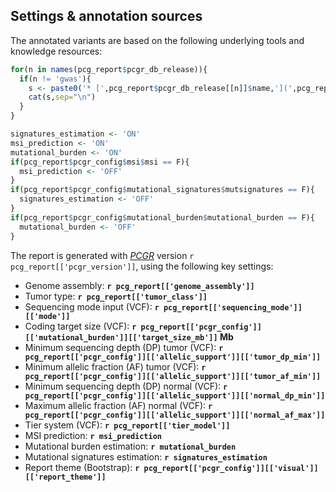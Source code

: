 ## Settings & annotation sources

The annotated variants are based on the following underlying tools and knowledge resources:

```r
for(n in names(pcg_report$pcgr_db_release)){
  if(n != 'gwas'){
    s <- paste0('* [',pcg_report$pcgr_db_release[[n]]$name,'](',pcg_report$pcgr_db_release[[n]]$url,') - ',pcg_report$pcgr_db_release[[n]]$description, ' (',pcg_report$pcgr_db_release[[n]]$version,')')
    cat(s,sep="\n")
  }
}

```

```r
signatures_estimation <- 'ON'
msi_prediction <- 'ON'
mutational_burden <- 'ON'
if(pcg_report$pcgr_config$msi$msi == F){
  msi_prediction <- 'OFF'
}
if(pcg_report$pcgr_config$mutational_signatures$mutsignatures == F){
  signatures_estimation <- 'OFF'
}
if(pcg_report$pcgr_config$mutational_burden$mutational_burden == F){
  mutational_burden <- 'OFF'
}
```


The report is generated with _[PCGR](https://github.com/sigven/pcgr)_ version `r pcg_report[['pcgr_version']]`, using the following key settings:

* Genome assembly: __`r pcg_report[['genome_assembly']]`__
* Tumor type:  __`r pcg_report[['tumor_class']]`__
* Sequencing mode input (VCF): __`r pcg_report[['sequencing_mode']][['mode']]`__
* Coding target size (VCF): __`r pcg_report[['pcgr_config']][['mutational_burden']][['target_size_mb']]` Mb__
* Minimum sequencing depth (DP) tumor (VCF): __`r pcg_report[['pcgr_config']][['allelic_support']][['tumor_dp_min']]`__
* Minimum allelic fraction (AF) tumor (VCF): __`r pcg_report[['pcgr_config']][['allelic_support']][['tumor_af_min']]`__
* Minimum sequencing depth (DP) normal (VCF): __`r pcg_report[['pcgr_config']][['allelic_support']][['normal_dp_min']]`__
* Maximum allelic fraction (AF) normal (VCF): __`r pcg_report[['pcgr_config']][['allelic_support']][['normal_af_max']]`__
* Tier system (VCF): __`r pcg_report[['tier_model']]`__
* MSI prediction: __`r msi_prediction`__
* Mutational burden estimation: __`r mutational_burden`__
* Mutational signatures estimation: __`r signatures_estimation`__
* Report theme (Bootstrap): __`r pcg_report[['pcgr_config']][['visual']][['report_theme']]`__



